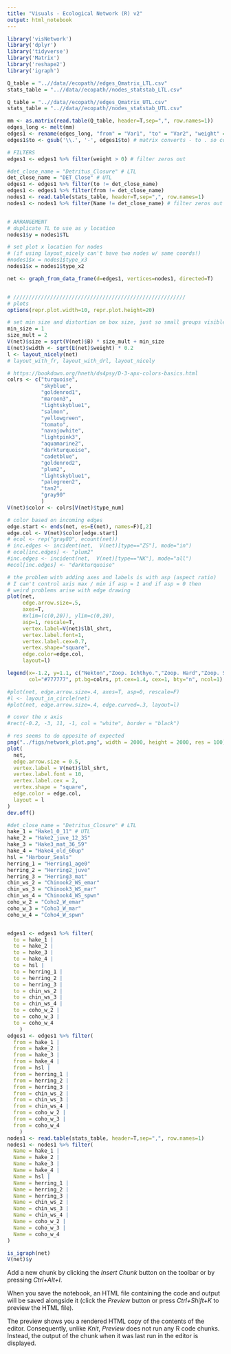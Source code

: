 ```yaml
---
title: "Visuals - Ecological Network (R) v2"
output: html_notebook
---
```




```r
library('visNetwork')
library('dplyr')
library('tidyverse')
library('Matrix')
library('reshape2')
library('igraph')

Q_table = "..//data//ecopath//edges_Qmatrix_LTL.csv"
stats_table = "..//data//ecopath//nodes_statstab_LTL.csv"

Q_table = "..//data//ecopath//edges_Qmatrix_UTL.csv"
stats_table = "..//data//ecopath//nodes_statstab_UTL.csv"

```


```r
mm <- as.matrix(read.table(Q_table, header=T,sep=",", row.names=1))
edges_long <- melt(mm)
edges1 <- rename(edges_long, "from" = "Var1", "to" = "Var2", "weight" = "value")
edges1$to <- gsub('\\.', '-', edges1$to) # matrix converts - to . so convert back

# FILTERS
edges1 <- edges1 %>% filter(weight > 0) # filter zeros out

#det_close_name = "Detritus_Closure" # LTL
det_close_name = "DET_Close" # UTL
edges1 <- edges1 %>% filter(to != det_close_name) 
edges1 <- edges1 %>% filter(from != det_close_name)
nodes1 <- read.table(stats_table, header=T,sep=",", row.names=1)
nodes1 <- nodes1 %>% filter(Name != det_close_name) # filter zeros out


# ARRANGEMENT
# duplicate TL to use as y location
nodes1$y = nodes1$TL

# set plot x location for nodes 
# (if using layout_nicely can't have two nodes w/ same coords!)
#nodes1$x = nodes1$type_x3
nodes1$x = nodes1$type_x2

net <- graph_from_data_frame(d=edges1, vertices=nodes1, directed=T) 


# ////////////////////////////////////////////////////////
# plots
options(repr.plot.width=10, repr.plot.height=20)

# set min size and distortion on box size, just so small groups visible
min_size = 1
size_mult = 2
V(net)$size = sqrt(V(net)$B) * size_mult + min_size
E(net)$width <- sqrt(E(net)$weight) * 0.2
l <- layout_nicely(net)
# layout_with_fr, layout_with_drl, layout_nicely

# https://bookdown.org/hneth/ds4psy/D-3-apx-colors-basics.html
colrs <- c("turquoise", 
           "skyblue",
           "goldenrod1", 
           "maroon3", 
           "lightskyblue1",
           "salmon", 
           "yellowgreen", 
           "tomato", 
           "navajowhite", 
           "lightpink3",
           "aquamarine2", 
           "darkturquoise", 
           "cadetblue",
           "goldenrod2", 
           "plum2", 
           "lightskyblue1",
           "palegreen2", 
           "tan2", 
           "gray90"
           )
V(net)$color <- colrs[V(net)$type_num]

# color based on incoming edges
edge.start <- ends(net, es=E(net), names=F)[,2]
edge.col <- V(net)$color[edge.start]
# ecol <- rep("gray80", ecount(net))
# inc.edges <- incident(net,  V(net)[type=="ZS"], mode="in")
# ecol[inc.edges] <- "plum2"
#inc.edges <- incident(net,  V(net)[type=="NK"], mode="all")
#ecol[inc.edges] <- "darkturquoise"

# the problem with adding axes and labels is with asp (aspect ratio)
# I can't control axis max / min if asp = 1 and if asp = 0 then 
# weird problems arise with edge drawing
plot(net, 
     edge.arrow.size=.5, 
     axes=T,
     #xlim=(c(0,20)), ylim=c(0,20),
     asp=1, rescale=T, 
     vertex.label=V(net)$lbl_shrt,
     vertex.label.font=1,
     vertex.label.cex=0.7,
     vertex.shape="square",
     edge.color=edge.col,
     layout=l)

legend(x=-1.2, y=1.1, c("Nekton","Zoop. Ichthyo.","Zoop. Hard","Zoop. Soft", "Protozooplankton","Phytoplankton","Bacteria", "Detritus"), pch=21,
       col="#777777", pt.bg=colrs, pt.cex=1.4, cex=1, bty="n", ncol=1)

#plot(net, edge.arrow.size=.4, axes=T, asp=0, rescale=F)
#l <- layout_in_circle(net)
#plot(net, edge.arrow.size=.4, edge.curved=.3, layout=l)

# cover the x axis
#rect(-0.2, -3, 11, -1, col = "white", border = "black")
```


```r

# res seems to do opposite of expected
png("../figs/network_plot.png", width = 2000, height = 2000, res = 100) # Adjust dimensions/resolution as needed
plot(
  net,
  edge.arrow.size = 0.5,
  vertex.label = V(net)$lbl_shrt,
  vertex.label.font = 10,
  vertex.label.cex = 2,
  vertex.shape = "square",
  edge.color = edge.col,
  layout = l
)
dev.off()

```
```r
#det_close_name = "Detritus_Closure" # LTL
hake_1 = "Hake1_0_11" # UTL
hake_2 = "Hake2_juve_12_35"
hake_3 = "Hake3_mat_36_59"
hake_4 = "Hake4_old_60up"
hsl = "Harbour_Seals"
herring_1 = "Herring1_age0"
herring_2 = "Herring2_juve"
herring_3 = "Herring3_mat"
chin_ws_2 = "Chinook2_WS_emar"
chin_ws_3 = "Chinook3_WS_mar"
chin_ws_4 = "Chinook4_WS_spwn"
coho_w_2 = "Coho2_W_emar"
coho_w_3 = "Coho3_W_mar"
coho_w_4 = "Coho4_W_spwn"


edges1 <- edges1 %>% filter(
  to = hake_1 |
  to = hake_2 |
  to = hake_3 |
  to = hake_4 |
  to = hsl |
  to = herring_1 |
  to = herring_2 |
  to = herring_3 |
  to = chin_ws_2 |
  to = chin_ws_3 |
  to = chin_ws_4 |
  to = coho_w_2 |
  to = coho_w_3 |
  to = coho_w_4
    ) 
edges1 <- edges1 %>% filter(
  from = hake_1 |
  from = hake_2 |
  from = hake_3 |
  from = hake_4 |
  from = hsl |
  from = herring_1 |
  from = herring_2 |
  from = herring_3 |
  from = chin_ws_2 |
  from = chin_ws_3 |
  from = chin_ws_4 |
  from = coho_w_2 |
  from = coho_w_3 |
  from = coho_w_4
    ) 
nodes1 <- read.table(stats_table, header=T,sep=",", row.names=1)
nodes1 <- nodes1 %>% filter(
  Name = hake_1 |
  Name = hake_2 |
  Name = hake_3 |
  Name = hake_4 |
  Name = hsl |
  Name = herring_1 |
  Name = herring_2 |
  Name = herring_3 |
  Name = chin_ws_2 |
  Name = chin_ws_3 |
  Name = chin_ws_4 |
  Name = coho_w_2 |
  Name = coho_w_3 |
  Name = coho_w_4
)


```


```r
is_igraph(net)
V(net)$y
```




Add a new chunk by clicking the *Insert Chunk* button on the toolbar or by pressing *Ctrl+Alt+I*.

When you save the notebook, an HTML file containing the code and output will be saved alongside it (click the *Preview* button or press *Ctrl+Shift+K* to preview the HTML file).

The preview shows you a rendered HTML copy of the contents of the editor. Consequently, unlike *Knit*, *Preview* does not run any R code chunks. Instead, the output of the chunk when it was last run in the editor is displayed.
